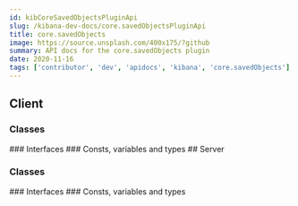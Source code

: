 ```yaml
---
id: kibCoreSavedObjectsPluginApi
slug: /kibana-dev-docs/core.savedObjectsPluginApi
title: core.savedObjects
image: https://source.unsplash.com/400x175/?github
summary: API docs for the core.savedObjects plugin
date: 2020-11-16
tags: ['contributor', 'dev', 'apidocs', 'kibana', 'core.savedObjects']
---
```



## Client

### Classes
<DocDefinitionList data={coreSavedObjectsObj.client.classes}/>
### Interfaces
<DocDefinitionList data={coreSavedObjectsObj.client.interfaces}/>
### Consts, variables and types
<DocDefinitionList data={coreSavedObjectsObj.client.misc}/>
## Server

### Classes
<DocDefinitionList data={coreSavedObjectsObj.server.classes}/>
### Interfaces
<DocDefinitionList data={coreSavedObjectsObj.server.interfaces}/>
### Consts, variables and types
<DocDefinitionList data={coreSavedObjectsObj.server.misc}/>
